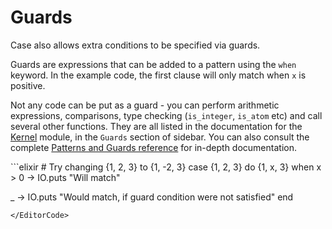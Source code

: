 
# Guards

Case also allows extra conditions to be specified via guards.

Guards are expressions that can be added to a pattern using the `when` keyword. In the example code, the first clause will only match when `x` is positive.

Not any code can be put as a guard - you can perform arithmetic expressions, comparisons, type checking (`is_integer`, `is_atom` etc) and call several other functions. They are all listed in the documentation for the [Kernel](https://hexdocs.pm/elixir/Kernel.html) module, in the `Guards` section of sidebar. You can also consult the complete [Patterns and Guards reference](https://hexdocs.pm/elixir/patterns-and-guards.html#guards) for in-depth documentation.


<EditorCode>
```elixir
# Try changing {1, 2, 3} to {1, -2, 3}
case {1, 2, 3} do
  {1, x, 3} when x > 0 ->
    IO.puts "Will match"

  _ ->
    IO.puts "Would match, if guard condition were not satisfied"
end
```
</EditorCode>
